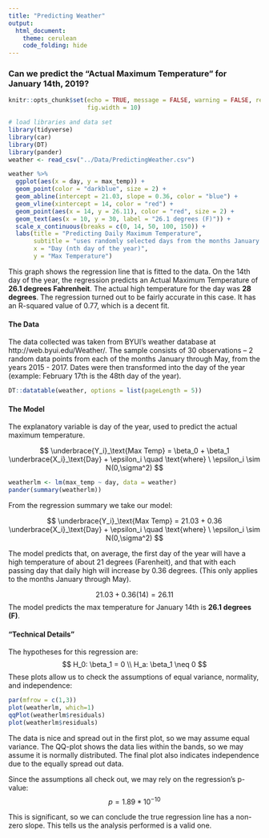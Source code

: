 ```yaml
---
title: "Predicting Weather"
output: 
  html_document:
    theme: cerulean
    code_folding: hide
---
```


### Can we predict the "Actual Maximum Temperature" for January 14th, 2019?

```r
knitr::opts_chunk$set(echo = TRUE, message = FALSE, warning = FALSE, results = FALSE, cache = TRUE,
                      fig.width = 10)
```

```r
# load libraries and data set
library(tidyverse)
library(car)
library(DT)
library(pander)
weather <- read_csv("../Data/PredictingWeather.csv")
```

```r
weather %>%
  ggplot(aes(x = day, y = max_temp)) +
  geom_point(color = "darkblue", size = 2) +
  geom_abline(intercept = 21.03, slope = 0.36, color = "blue") +
  geom_vline(xintercept = 14, color = "red") +
  geom_point(aes(x = 14, y = 26.11), color = "red", size = 2) +
  geom_text(aes(x = 10, y = 30, label = "26.1 degrees (F)")) +
  scale_x_continuous(breaks = c(0, 14, 50, 100, 150)) +
  labs(title = "Predicting Daily Maximum Temperature", 
       subtitle = "uses randomly selected days from the months January - May, 2015-2017", 
       x = "Day (nth day of the year)", 
       y = "Max Temperature") 
```

This graph shows the regression line that is fitted to the data. On the 14th day of the year, the regression predicts an Actual Maximum Temperature of **26.1 degrees Fahrenheit**. The actual high temperature for the day was **28 degrees**. The regression turned out to be fairly accurate in this case. It has an R-squared value of 0.77, which is a decent fit.

$$ $$

#### The Data

The data collected was taken from BYUI's weather database at http://web.byui.edu/Weather/. The sample consists of 30 observations -- 2 random data points from each of the months January through May, from the years 2015 - 2017. Dates were then transformed into the day of the year (example: February 17th is the 48th day of the year).

```r
DT::datatable(weather, options = list(pageLength = 5))
```

$$ $$

#### The Model

The explanatory variable is day of the year, used to predict the actual maximum temperature.

$$
  \underbrace{Y_i}_\text{Max Temp} = \beta_0 + \beta_1 \underbrace{X_i}_\text{Day} + \epsilon_i \quad \text{where} \ \epsilon_i \sim N(0,\sigma^2)
$$

```r
weatherlm <- lm(max_temp ~ day, data = weather)
pander(summary(weatherlm))
```

From the regression summary we take our model:

$$
  \underbrace{Y_i}_\text{Max Temp} = 21.03 + 0.36 \underbrace{X_i}_\text{Day} + \epsilon_i \quad \text{where} \ \epsilon_i \sim N(0,\sigma^2)  
$$

The model predicts that, on average, the first day of the year will have a high temperature of about 21 degrees (Farenheit), and that with each passing day that daily high will increase by 0.36 degrees. (This only applies to the months January through May).

$$ 21.03 + 0.36(14) = 26.11 $$
The model predicts the max temperature for January 14th is **26.1 degrees (F)**.

$$ $$

#### "Technical Details"

The hypotheses for this regression are:
$$
  H_0: \beta_1 = 0 \\
  H_a: \beta_1 \neq 0
$$
These plots allow us to check the assumptions of equal variance, normality, and independence:
```r
par(mfrow = c(1,3))
plot(weatherlm, which=1)
qqPlot(weatherlm$residuals)
plot(weatherlm$residuals)
```

The data is nice and spread out in the first plot, so we may assume equal variance. The QQ-plot shows the data lies within the bands, so we may assume it is normally distributed. The final plot also indicates independence due to the equally spread out data.

Since the assumptions all check out, we may rely on the regression's p-value:
$$ p = 1.89 * 10^{-10} $$

This is significant, so we can conclude the true regression line has a non-zero slope. This tells us the analysis performed is a valid one.






$$ $$

